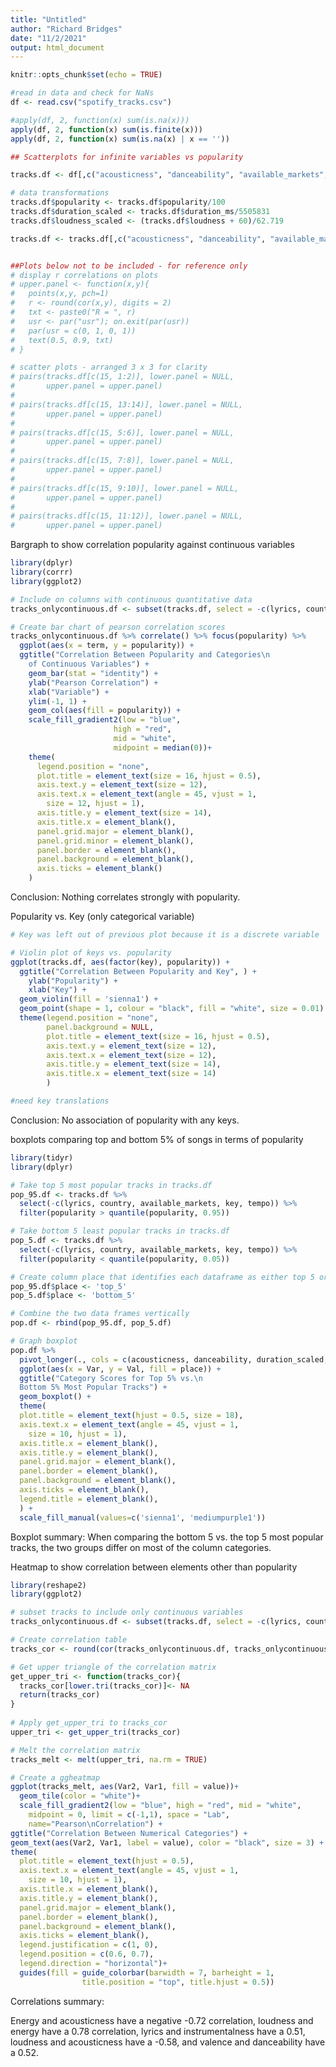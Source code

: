 ```yaml
---
title: "Untitled"
author: "Richard Bridges"
date: "11/2/2021"
output: html_document
---
```


```r
knitr::opts_chunk$set(echo = TRUE)
```

```r

#read in data and check for NaNs
df <- read.csv("spotify_tracks.csv")

#apply(df, 2, function(x) sum(is.na(x)))
apply(df, 2, function(x) sum(is.finite(x)))
apply(df, 2, function(x) sum(is.na(x) | x == ''))

```

```r
## Scatterplots for infinite variables vs popularity

tracks.df <- df[,c("acousticness", "danceability", "available_markets", "country", "duration_ms", "energy", "instrumentalness", "liveness", "loudness", "lyrics", "speechiness", "valence", "key", "tempo", "popularity")]

# data transformations
tracks.df$popularity <- tracks.df$popularity/100
tracks.df$duration_scaled <- tracks.df$duration_ms/5505831
tracks.df$loudness_scaled <- (tracks.df$loudness + 60)/62.719

tracks.df <- tracks.df[,c("acousticness", "danceability", "available_markets", "country", "duration_scaled", "energy", "instrumentalness", "liveness", "loudness_scaled", "lyrics", "speechiness", "valence", "key", "tempo", "popularity")]


##Plots below not to be included - for reference only
# display r correlations on plots
# upper.panel <- function(x,y){
#   points(x,y, pch=1)
#   r <- round(cor(x,y), digits = 2)
#   txt <- paste0("R = ", r)
#   usr <- par("usr"); on.exit(par(usr))
#   par(usr = c(0, 1, 0, 1))
#   text(0.5, 0.9, txt)
# }

# scatter plots - arranged 3 x 3 for clarity
# pairs(tracks.df[c(15, 1:2)], lower.panel = NULL,
#       upper.panel = upper.panel)
# 
# pairs(tracks.df[c(15, 13:14)], lower.panel = NULL,
#       upper.panel = upper.panel)
# 
# pairs(tracks.df[c(15, 5:6)], lower.panel = NULL,
#       upper.panel = upper.panel)
# 
# pairs(tracks.df[c(15, 7:8)], lower.panel = NULL,
#       upper.panel = upper.panel)
# 
# pairs(tracks.df[c(15, 9:10)], lower.panel = NULL,
#       upper.panel = upper.panel)
# 
# pairs(tracks.df[c(15, 11:12)], lower.panel = NULL,
#       upper.panel = upper.panel)
```

Bargraph to show correlation popularity against continuous variables
```r
library(dplyr)
library(corrr)
library(ggplot2)

# Include on columns with continuous quantitative data
tracks_onlycontinuous.df <- subset(tracks.df, select = -c(lyrics, country, available_markets, key))

# Create bar chart of pearson correlation scores
tracks_onlycontinuous.df %>% correlate() %>% focus(popularity) %>%
  ggplot(aes(x = term, y = popularity)) +
  ggtitle("Correlation Between Popularity and Categories\n
    of Continuous Variables") +
    geom_bar(stat = "identity") +
    ylab("Pearson Correlation") +
    xlab("Variable") +
    ylim(-1, 1) +
    geom_col(aes(fill = popularity)) + 
    scale_fill_gradient2(low = "blue", 
                       high = "red", 
                       mid = "white",
                       midpoint = median(0))+
    theme(
      legend.position = "none",
      plot.title = element_text(size = 16, hjust = 0.5),
      axis.text.y = element_text(size = 12),
      axis.text.x = element_text(angle = 45, vjust = 1, 
        size = 12, hjust = 1),
      axis.title.y = element_text(size = 14),
      axis.title.x = element_blank(),
      panel.grid.major = element_blank(),
      panel.grid.minor = element_blank(),
      panel.border = element_blank(),
      panel.background = element_blank(),
      axis.ticks = element_blank()
    )
```
Conclusion: Nothing correlates strongly with popularity.

Popularity vs. Key (only categorical variable)
```r
# Key was left out of previous plot because it is a discrete variable

# Violin plot of keys vs. popularity
ggplot(tracks.df, aes(factor(key), popularity)) + 
  ggtitle("Correlation Between Popularity and Key", ) +
    ylab("Popularity") +
    xlab("Key") +
  geom_violin(fill = 'sienna1') + 
  geom_point(shape = 1, colour = "black", fill = "white", size = 0.01) +
  theme(legend.position = "none",
        panel.background = NULL,
        plot.title = element_text(size = 16, hjust = 0.5),
        axis.text.y = element_text(size = 12),
        axis.text.x = element_text(size = 12),
        axis.title.y = element_text(size = 14),
        axis.title.x = element_text(size = 14)
        )

#need key translations
```
Conclusion: No association of popularity with any keys.

boxplots comparing top and bottom 5% of songs in terms of popularity
```r
library(tidyr)
library(dplyr)

# Take top 5 most popular tracks in tracks.df
pop_95.df <- tracks.df %>%
  select(-c(lyrics, country, available_markets, key, tempo)) %>%
  filter(popularity > quantile(popularity, 0.95))

# Take bottom 5 least popular tracks in tracks.df
pop_5.df <- tracks.df %>%
  select(-c(lyrics, country, available_markets, key, tempo)) %>%
  filter(popularity < quantile(popularity, 0.05))

# Create column place that identifies each dataframe as either top 5 or bottom 5
pop_95.df$place <- 'top_5'
pop_5.df$place <- 'bottom_5'

# Combine the two data frames vertically
pop.df <- rbind(pop_95.df, pop_5.df)

# Graph boxplot
pop.df %>% 
  pivot_longer(., cols = c(acousticness, danceability, duration_scaled, energy, instrumentalness, liveness, loudness_scaled, speechiness, valence, popularity), names_to = "Var", values_to = "Val") %>%
  ggplot(aes(x = Var, y = Val, fill = place)) +
  ggtitle("Category Scores for Top 5% vs.\n
  Bottom 5% Most Popular Tracks") +
  geom_boxplot() +
  theme(
  plot.title = element_text(hjust = 0.5, size = 18),
  axis.text.x = element_text(angle = 45, vjust = 1, 
    size = 10, hjust = 1),
  axis.title.x = element_blank(),
  axis.title.y = element_blank(),
  panel.grid.major = element_blank(),
  panel.border = element_blank(),
  panel.background = element_blank(),
  axis.ticks = element_blank(),
  legend.title = element_blank(),
  ) +
  scale_fill_manual(values=c('sienna1', 'mediumpurple1'))

```
Boxplot summary:  When comparing the bottom 5 vs. the top 5 most popular tracks, the two groups differ on most of the column categories.

Heatmap to show correlation between elements other than popularity

```r
library(reshape2)
library(ggplot2)

# subset tracks to include only continuous variables
tracks_onlycontinuous.df <- subset(tracks.df, select = -c(lyrics, country, available_markets, key, tempo))

# Create correlation table
tracks_cor <- round(cor(tracks_onlycontinuous.df, tracks_onlycontinuous.df), 2)

# Get upper triangle of the correlation matrix
get_upper_tri <- function(tracks_cor){
  tracks_cor[lower.tri(tracks_cor)]<- NA
  return(tracks_cor)
}
  
# Apply get_upper_tri to tracks_cor
upper_tri <- get_upper_tri(tracks_cor)

# Melt the correlation matrix
tracks_melt <- melt(upper_tri, na.rm = TRUE)

# Create a ggheatmap
ggplot(tracks_melt, aes(Var2, Var1, fill = value))+
  geom_tile(color = "white")+
  scale_fill_gradient2(low = "blue", high = "red", mid = "white", 
    midpoint = 0, limit = c(-1,1), space = "Lab", 
    name="Pearson\nCorrelation") +
ggtitle("Correlation Between Numerical Categories") +
geom_text(aes(Var2, Var1, label = value), color = "black", size = 3) +
theme(
  plot.title = element_text(hjust = 0.5),
  axis.text.x = element_text(angle = 45, vjust = 1, 
    size = 10, hjust = 1),
  axis.title.x = element_blank(),
  axis.title.y = element_blank(),
  panel.grid.major = element_blank(),
  panel.border = element_blank(),
  panel.background = element_blank(),
  axis.ticks = element_blank(),
  legend.justification = c(1, 0),
  legend.position = c(0.6, 0.7),
  legend.direction = "horizontal")+
  guides(fill = guide_colorbar(barwidth = 7, barheight = 1,
                title.position = "top", title.hjust = 0.5))
```

Correlations summary:

Energy and acousticness have a negative -0.72 correlation, loudness and energy have a 0.78 correlation, lyrics and instrumentalness have a 0.51, loudness and acousticness have a -0.58, and valence and danceability have a 0.52.